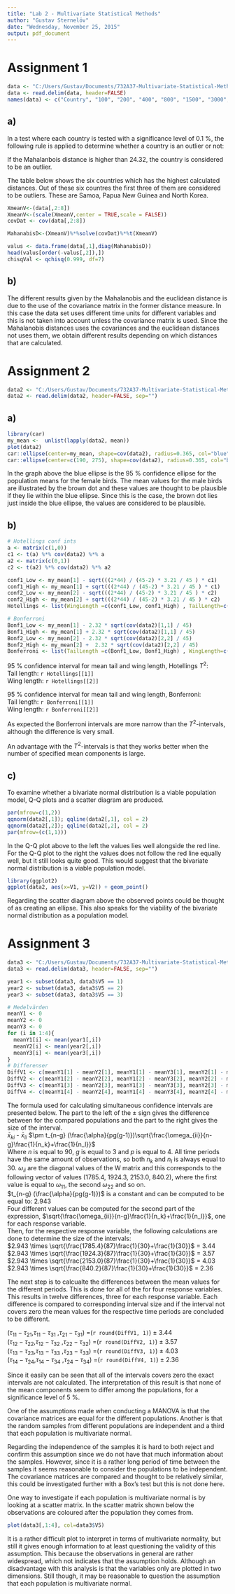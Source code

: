```yaml
---
title: "Lab 2 - Multivariate Statistical Methods"
author: "Gustav Sternelöv"
date: "Wednesday, November 25, 2015"
output: pdf_document
---
```


# Assignment 1
```r
data <- "C:/Users/Gustav/Documents/732A37-Multivariate-Statistical-Methods/Lab2/data.dat"
data <- read.delim(data, header=FALSE)
names(data) <- c("Country", "100", "200", "400", "800", "1500", "3000", "Marathon")
```

## a)
In a test where each country is tested with a significance level of 0.1 %, the following rule is applied to determine whether a country is an outlier or not:  

If the Mahalanbois distance is higher than 24.32, the country is considered to be an outlier.  

The table below shows the six countries which has the highest calculated distances. Out of these six countres the first three of them are considered to be outliers. These are Samoa, Papua New Guinea and North Korea.  

```r
XmeanV<-(data[,2:8])
XmeanV<-(scale(XmeanV,center = TRUE,scale = FALSE))
covDat <- cov(data[,2:8])

MahanabisD<-(XmeanV)%*%solve(covDat)%*%t(XmeanV)

valus <- data.frame(data[,1],diag(MahanabisD))
head(valus[order(-valus[,2]),])
chisqVal <- qchisq(0.999, df=7)
```

## b)

The different results given by the Mahalanobis and the euclidean distance is due to the use of the covariance matrix in the former distance measure. In this case the data set uses different time units for different variables and this is not taken into account unless the covariance matrix is used. Since the Mahalanobis distances uses the covariances and the euclidean distances not uses them, we obtain different results depending on which distances that are calculated.



# Assignment 2
```r
data2 <- "C:/Users/Gustav/Documents/732A37-Multivariate-Statistical-Methods/Lab2/T5-12.dat"
data2 <- read.delim(data2, header=FALSE, sep="")
```
## a)

```r
library(car)
my_mean <-  unlist(lapply(data2, mean))
plot(data2)
car::ellipse(center=my_mean, shape=cov(data2), radius=0.365, col="blue")
car::ellipse(center=c(190, 275), shape=cov(data2), radius=0.365, col="brown")
```

In the graph above the blue ellipse is the 95 % confidence ellipse for the population means for the female birds. The mean values for the male birds are illustrated by the brown dot and these values are thought to be plausible if they lie within the blue ellipse. Since this is the case, the brown dot lies just inside the blue ellipse, the values are considered to be plausible.


## b)

```r
# Hotellings conf ints
a <- matrix(c(1,0))
c1 <- t(a) %*% cov(data2) %*% a
a2 <- matrix(c(0,1))
c2 <- t(a2) %*% cov(data2) %*% a2

conf1_Low <- my_mean[1] - sqrt(((2*44) / (45-2) * 3.21 / 45 ) * c1)
conf1_High <- my_mean[1] + sqrt(((2*44) / (45-2) * 3.21 / 45 ) * c1)
conf2_Low <- my_mean[2] - sqrt(((2*44) / (45-2) * 3.21 / 45 ) * c2)
conf2_High <- my_mean[2] + sqrt(((2*44) / (45-2) * 3.21 / 45 ) * c2)
Hotellings <- list(WingLength =c(conf1_Low, conf1_High) , TailLength=c(conf2_Low, conf2_High))

# Bonferroni
Bonf1_Low <- my_mean[1] - 2.32 * sqrt(cov(data2)[1,1] / 45)
Bonf1_High <- my_mean[1] + 2.32 * sqrt(cov(data2)[1,1] / 45)
Bonf2_Low <- my_mean[2] - 2.32 * sqrt(cov(data2)[2,2] / 45)
Bonf2_High <- my_mean[2] +  2.32 * sqrt(cov(data2)[2,2] / 45)
Bonferroni <- list(TailLength =c(Bonf1_Low, Bonf1_High) , WingLength=c(Bonf2_Low, Bonf2_High))

```

95 % confidence interval for mean tail and wing length, Hotellings $T^2$:  
Tail length: `r Hotellings[[1]]`  
Wing length: `r Hotellings[[2]]`  

95 % confidence interval for mean tail and wing length, Bonferroni:  
Tail length: `r Bonferroni[[1]]`  
Wing length: `r Bonferroni[[2]]`  

As expected the Bonferroni intervals are more narrow than the $T^2$-intervals, although the difference is very small. 

An advantage with the $T^2$-intervals is that they works better when the number of specified mean components is large. 


## c)
To examine whether a bivariate normal distribution is a viable population model, Q-Q plots and a scatter diagram are produced.  

```r
par(mfrow=c(1,2))
qqnorm(data2[,1]); qqline(data2[,1], col = 2)
qqnorm(data2[,2]); qqline(data2[,2], col = 2)
par(mfrow=(c(1,1)))
```
  
  In the Q-Q plot above to the left the values lies well alongside the red line. For the Q-Q plot to the right the values does not follow the red line equally well, but it still looks quite good. This would suggest that the bivariate normal distribution is a viable population model.  

```r
library(ggplot2)
ggplot(data2, aes(x=V1, y=V2)) + geom_point()
```
  
  Regarding the scatter diagram above the observed points could be thought of as creating an ellipse. This also speaks for the viability of the bivariate normal distribution as a population model.  
  
# Assignment 3
```r
data3 <- "C:/Users/Gustav/Documents/732A37-Multivariate-Statistical-Methods/Lab2/T6-13.dat"
data3 <- read.delim(data3, header=FALSE, sep="")
```


```r

year1 <- subset(data3, data3$V5 == 1)
year2 <- subset(data3, data3$V5 == 2)
year3 <- subset(data3, data3$V5 == 3)

# Medelvärden
meanY1 <- 0
meanY2 <- 0
meanY3 <- 0
for (i in 1:4){
  meanY1[i] <- mean(year1[,i])
  meanY2[i] <- mean(year2[,i])
  meanY3[i] <- mean(year3[,i])
}
# Differenser
DiffV1 <- c(meanY1[1] - meanY2[1], meanY1[1] - meanY3[1], meanY2[1] - meanY3[1])
DiffV2 <- c(meanY1[2] - meanY2[2], meanY1[2] - meanY3[2], meanY2[2] - meanY3[2])
DiffV3 <- c(meanY1[3] - meanY2[3], meanY1[3] - meanY3[3], meanY2[3] - meanY3[3])
DiffV4 <- c(meanY1[4] - meanY2[4], meanY1[4] - meanY3[4], meanY2[4] - meanY3[4])
```

The formula used for calculating simultaneous confidence intervals are presented below. The part to the left of the  $\pm$ sign gives the difference between for the compared populations and the part to the right gives the size of the interval.  
$\bar{x}_{ki}$ - $\bar{x}_{li}$ $\pm t_{n-g} (\frac{\alpha}{pg(g-1)})\sqrt{\frac{\omega_{ii}}{n-g}\frac{1}{n_k}+\frac{1}{n_l}}$  
Where *n* is equal to 90, *g* is equal to 3 and *p* is equal to 4. All time periods have the same amount of observations, so both $n_k$ and $n_l$ is always equal to 30. $\omega_{ii}$ are the diagonal values of the W matrix and this corresponds to the following vector of values (1785.4, 1924.3, 2153.0, 840.2), where the first value is equal to $\omega_{11}$, the second $\omega_{22}$ and so on.  
$t_{n-g} (\frac{\alpha}{pg(g-1)})$ is a constant and can be computed to be equal to: 2.943  
Four different values can be computed for the second part of the expression, $\sqrt{\frac{\omega_{ii}}{n-g}\frac{1}{n_k}+\frac{1}{n_l}}$,  one for each response variable.  
Then, for the respective response variable, the following calculations are done to determine the size of the intervals:  
$2.943 \times \sqrt{\frac{1785.4}{87}\frac{1}{30}+\frac{1}{30}}$ = 3.44  
$2.943 \times \sqrt{\frac{1924.3}{87}\frac{1}{30}+\frac{1}{30}}$ = 3.57  
$2.943 \times \sqrt{\frac{2153.0}{87}\frac{1}{30}+\frac{1}{30}}$ = 4.03  
$2.943 \times \sqrt{\frac{840.2}{87}\frac{1}{30}+\frac{1}{30}}$ = 2.36  

The next step is to calcualte the differences between the mean values for the different periods. This is done for all of the for four response variables. This results in twelve differences, three for each response variable. Each difference is compared to corresponding interval size and if the interval not covers zero the mean values for the respective time periods are concluded to be different.  

($\tau_{11} - \tau_{21}$,$\tau_{11} - \tau_{31}$ ,$\tau_{21} - \tau_{31}$) =(`r round(DiffV1, 1)`) $\pm$ 3.44   
($\tau_{12} - \tau_{22}$,$\tau_{12} - \tau_{32}$ ,$\tau_{22} - \tau_{32}$) =(`r round(DiffV2, 1)`) $\pm$ 3.57  
($\tau_{13} - \tau_{23}$,$\tau_{13} - \tau_{33}$ ,$\tau_{23} - \tau_{33}$) =(`r round(DiffV3, 1)`) $\pm$ 4.03   
($\tau_{14} - \tau_{24}$,$\tau_{14} - \tau_{34}$ ,$\tau_{24} - \tau_{34}$) =(`r round(DiffV4, 1)`) $\pm$ 2.36

Since it easily can be seen that all of the intervals covers zero the exact intervals are not calculated. The interpretation of this result is that none of the mean components seem to differ among the populations, for a significance level of 5 %. 

One of the assumptions made when conducting a MANOVA is that the covariance matrices are equal for the different populations. Another is that the random samples from different populations are independent and a third that each population is multivariate normal.

Regarding the independence of the samples it is hard to both reject and confirm this assumption since we do not have that much information about the samples. However, since it is a rather long period of time between the samples it seems reasonable to consider the populations to be independent.  
The covariance matrices are compared and thought to be relatively similar, this could be investigated further with a Box's test but this is not done here. 

One way to investigate if each population is multivariate normal is by looking at a scatter matrix. In the scatter matrix shown below the observations are coloured after the population they comes from.
```r
plot(data3[,1:4], col=data3$V5)
```

It is a rather difficult plot to interpret in terms of multivariate normality, but still it gives enough information to at least questioning the validity of this assumption. This because the observations in general are rather widespread, which not indicates that the assumption holds. Although an disadvantage with this analysis is that the variables only are plotted in two dimensions. Still though, it may be reasonable to question the assumption that each population is multivariate normal.



